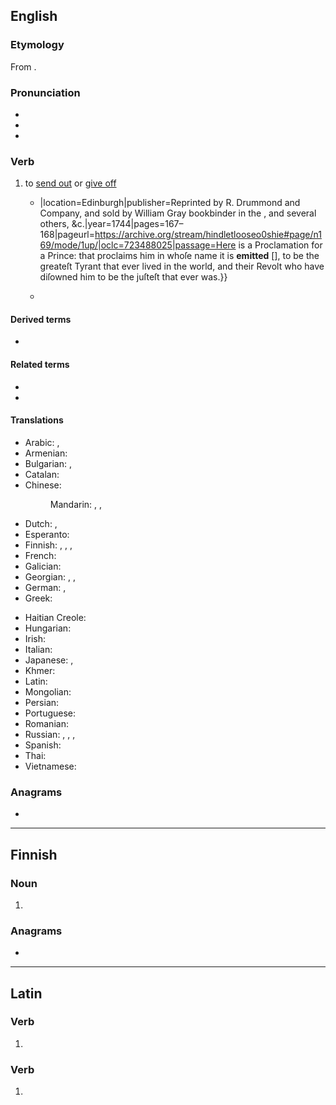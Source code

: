 {{also|émit|émît}}
==English==

===Etymology===
{{root|en|ine-pro|*mey- (change)}}
From {{bor|en|la|ēmittō}}.

===Pronunciation===
* {{IPA|en|/iˈmɪt/|/ɪˈmɪt/}}
* {{audio|en|en-us-emit.ogg|Audio (US)}}
* {{rhymes|en|ɪt|s=2}}

===Verb===
{{en-verb|++}}

# {{lb|en|transitive}} to [[send out]] or [[give off]]
#* {{quote-book|en|author=Alexander Shiels [''i.e.'', {{w|Alexander Shields}}]|chapter=Period VI. Containing the Testimony through the Continued Tract of the Present Deformation, from the Year 1660 to this Day.|title=A Hind Let Loose: Or, An Historical Representation of the Testimonies of the Church of Scotland, for the Interest of Christ; with the True State thereof in All Its Periods: {{...}}|location=Edinburgh|publisher=Reprinted by R. Drummond and Company, and sold by William Gray bookbinder in the {{w|Grassmarket}}, and several others, &c.|year=1744|pages=167–168|pageurl=https://archive.org/stream/hindletlooseo0shie#page/n169/mode/1up/|oclc=723488025|passage=Here is a Proclamation for a Prince: that proclaims him in whoſe name it is '''emitted''' &#91;{{w|James II of England}}&#93;, to be the greateſt Tyrant that ever lived in the world, and their Revolt who have diſowned him to be the juſteſt that ever was.}}
#* {{quote-book|en|year=2014|author=Imar Spaanjaars|title=Beginning ASP.NET 4.5.1: in C# and VB|passage=The controls then '''emit''' client-side HTML code that is appended to the final page output.}}
#: {{syn|en|outsend|output}}

====Derived terms====
* {{l|en|emittable}}

====Related terms====
* {{l|en|emission}}
* {{l|en|emitter}}

====Translations====
{{trans-top|to send out or give off}}
* Arabic: {{t|ar|نَفَثَ}}, {{t+|ar|أَصْدَرَ}}
* Armenian: {{t-needed|hy}}
* Bulgarian: {{t+|bg|изпускам}}, {{t+|bg|излъчвам}}
* Catalan: {{t+|ca|emetre}}
* Chinese:
*: Mandarin: {{t+|cmn|排放|tr=páifàng}}, {{t+|cmn|散發}}, {{t+|cmn|散发|tr=sànfā}}
* Dutch: {{t+|nl|uitzenden}}, {{t+|nl|afgeven}}
* Esperanto: {{t-needed|eo}}
* Finnish: {{t+|fi|päästää}}, {{t+|fi|emittoida}}, {{t+|fi|lähettää}}, {{t+|fi|säteillä}}
* French: {{t+|fr|émettre}}
* Galician: {{t+|gl|emitir}}
* Georgian: {{t|ka|გამოცემა}}, {{t|ka|გამოყოფა}}, {{t|ka|გამოსხივება}}
* German: {{t+|de|emittieren}}, {{t+|de|aussenden}}
* Greek: {{t+|el|εκπέμπω}}
{{trans-mid}}
* Haitian Creole: {{t|ht|emèt}}
* Hungarian: {{t+|hu|kibocsát}}
* Irish: {{t|ga|astaigh}}
* Italian: {{t+|it|emettere}}
* Japanese: {{t+|ja|放つ|tr=はなつ, hanatsu}}, {{t+|ja|放射|alt=放射する|tr=ほうしゃする, hōsha-surú}}
* Khmer: {{t-needed|km}}
* Latin: {{t+|la|ēmittō}}
* Mongolian: {{t-needed|mn}}
* Persian: {{t|fa|ساطع کردن|tr=sâte' kardan}}
* Portuguese: {{t+|pt|emitir}}
* Romanian: {{t+|ro|emite}}
* Russian: {{t+|ru|выбра́сывать}}, {{t+|ru|выделя́ть}}, {{t+|ru|испуска́ть}}, {{t+|ru|изверга́ть}}
* Spanish: {{t+|es|emitir}}
* Thai: {{t-needed|th}}
* Vietnamese: {{t-needed|vi}}
{{trans-bottom}}

===Anagrams===
* {{anagrams|en|a=eimt|-time|METI|it me|item|mite|time}}

----

==Finnish==

===Noun===
{{head|fi|noun form}}

# {{infl of|fi|emi||nom|p}}

===Anagrams===
* {{anagrams|fi|a=eimt|imet}}

----

==Latin==

===Verb===
{{la-verb-form|emit}}

# {{inflection of|la|emō||3|s|pres|actv|indc}}

===Verb===
{{la-verb-form|ēmit}}

# {{inflection of|la|emō||3|s|perf|actv|indc}}